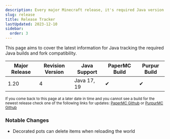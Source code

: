 ```yaml
---
description: Every major Minecraft release, it's required Java version and noticable changes.
slug: release
title: Release Tracker
lastUpdated: 2023-12-10
sidebar:
  order: 3
---
```


This page aims to cover the latest information for Java tracking the required Java builds and fork compatibility.

 Major Release | Revision Version | Java Support | PaperMC Build | Purpur Build
------------ |------------ | ------------        | --------| -------- 
1.20         | 4          | Java 17, 19          |  ✔     |  ✔ 

<small>If you come back to this page at a later date in time and you cannot see a build for the newest release check one of the following links for updates: <a href="https://link.setup.md/papergithub">PaperMC Github</a> or <a href="https://link.setup.md/purpurgithub">PurpurMC Github</a></small>

### Notable Changes

<ul class="pl-5 list-disc">
  <li>Decorated pots can delete items when reloading the world</li>
</ul>